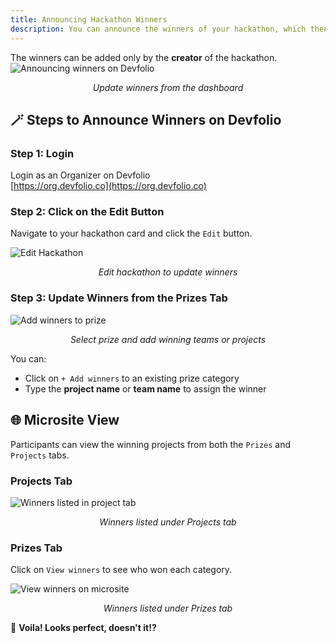 ```yaml
---
title: Announcing Hackathon Winners
description: You can announce the winners of your hackathon, which then shows up on the microsite.
---
```


<Callout title="Permission Required" type="warning">
  The winners can be added only by the <strong>creator</strong> of the hackathon.
</Callout>

<img src="/assets/winners.gif" alt="Announcing winners on Devfolio" />
<p align="center"><i>Update winners from the dashboard</i></p>


## 🪄 Steps to Announce Winners on Devfolio

### Step 1: Login

Login as an Organizer on Devfolio  
[https://org.devfolio.co](https://org.devfolio.co)

### Step 2: Click on the Edit Button

Navigate to your hackathon card and click the <code>Edit</code> button.

<img src="/assets/image (1) (1) (1) (1) (1) (1) (1) (1) (1).webp" alt="Edit Hackathon" />
<p align="center"><i>Edit hackathon to update winners</i></p>

### Step 3: Update Winners from the Prizes Tab

<img src="/assets/pika-1693121665130-1x.webp" alt="Add winners to prize" />
<p align="center"><i>Select prize and add winning teams or projects</i></p>

You can:

- Click on <code>+ Add winners</code> to an existing prize category  
- Type the <strong>project name</strong> or <strong>team name</strong> to assign the winner


## 🌐 Microsite View

<Callout title="Info" type="info">
  Participants can view the winning projects from both the <code>Prizes</code> and <code>Projects</code> tabs.
</Callout>

### Projects Tab

<img src="/assets/image (3) (1) (1) (1) (1).webp" alt="Winners listed in project tab" />
<p align="center"><i>Winners listed under Projects tab</i></p>

### Prizes Tab

Click on <code>View winners</code> to see who won each category.

<img src="/assets/pika-1693122131028-1x.webp" alt="View winners on microsite" />
<p align="center"><i>Winners listed under Prizes tab</i></p>

🎉 **Voila! Looks perfect, doesn't it!?**
